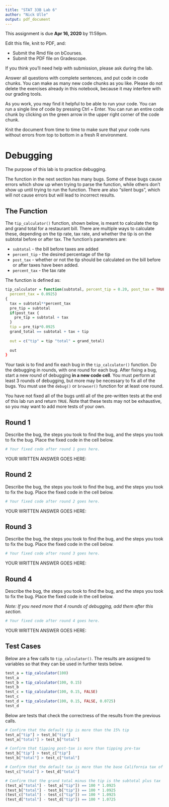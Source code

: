 ```yaml
---
title: "STAT 33B Lab 6"
author: "Nick Ulle"
output: pdf_document
---
```


This assignment is due __Apr 16, 2020__ by 11:59pm.

Edit this file, knit to PDF, and:

* Submit the Rmd file on bCourses.
* Submit the PDF file on Gradescope.

If you think you'll need help with submission, please ask during the lab.

Answer all questions with complete sentences, and put code in code chunks. You
can make as many new code chunks as you like. Please do not delete the
exercises already in this notebook, because it may interfere with our grading
tools.

As you work, you may find it helpful to be able to run your code. You can run a
single line of code by pressing Ctrl + Enter. You can run an entire code chunk
by clicking on the green arrow in the upper right corner of the code chunk. 

Knit the document from time to time to make sure that your code runs without
errors from top to bottom in a fresh R environment. 


Debugging
=========

The purpose of this lab is to practice debugging.

The function in the next section has many bugs. Some of these bugs cause errors
which show up when trying to parse the function, while others don't show up
until trying to run the function. There are also "silent bugs", which will not
cause errors but will lead to incorrect results. 

The Function
------------

The `tip_calculator()` function, shown below, is meant to calculate the tip and
grand total for a restaurant bill. There are multiple ways to calculate these,
depending on the tip rate, tax rate, and whether the tip is on the subtotal
before or after tax. The function's parameters are:

* `subtotal` - the bill before taxes are added
* `percent_tip` - the desired percentage of the tip
* `post_tax` - whether or not the tip should be calculated on the bill before or
  after taxes have been added.
* `percent_tax` - the tax rate

The function is defined as:

```r
tip_calculator = function(subtotal, percent_tip = 0.20, post_tax = TRUE,
  percent_tax = 0.0925)
{
  tax = subtotal**percent_tax
  pre_tip = subtotal
  if(post_tax {
    pre_tip = subtotal + tax
  }
  tip = pre_tip*0.0925
  grand_total == subtotal + tax + tip
  
  out = c("tip" = tip "total" = grand_total)
  
  out
}
```

Your task is to find and fix each bug in the `tip_calculator()` function. Do
the debugging in rounds, with one round for each bug. After fixing a bug, start
a new round of debugging **in a new code cell**. You must perform at least 3
rounds of debugging, but more may be necessary to fix all of the bugs. You must
use the `debug()` or `browser()` function for at least one round.

You have not fixed all of the bugs until all of the pre-written tests at the
end of this lab run and return `TRUE`. Note that these tests may not be
exhaustive, so you may want to add more tests of your own.


Round 1
-------

Describe the bug, the steps you took to find the bug, and the steps you took to
fix the bug. Place the fixed code in the cell below.

```r
# Your fixed code after round 1 goes here.

```

YOUR WRITTEN ANSWER GOES HERE:



Round 2
-------

Describe the bug, the steps you took to find the bug, and the steps you took to
fix the bug. Place the fixed code in the cell below.

```r
# Your fixed code after round 2 goes here.

```

YOUR WRITTEN ANSWER GOES HERE:



Round 3
-------

Describe the bug, the steps you took to find the bug, and the steps you took to
fix the bug. Place the fixed code in the cell below.

```r
# Your fixed code after round 3 goes here.

```

YOUR WRITTEN ANSWER GOES HERE:



Round 4
-------

Describe the bug, the steps you took to find the bug, and the steps you took to
fix the bug. Place the fixed code in the cell below.

_Note: If you need more that 4 rounds of debugging, add them after this
section._

```r
# Your fixed code after round 4 goes here.

```

YOUR WRITTEN ANSWER GOES HERE:



Test Cases
----------

Below are a few calls to `tip_calculator()`. The results are assigned to
variables so that they can be used in further tests below.

```r
test_a = tip_calculator(100)
test_a
test_b = tip_calculator(100, 0.15)
test_b
test_c = tip_calculator(100, 0.15, FALSE)
test_c
test_d = tip_calculator(100, 0.15, FALSE, 0.0725)
test_d
```

Below are tests that check the correctness of the results from the previous
calls.

```r
# Confirm that the default tip is more than the 15% tip
test_a["tip"] > test_b["tip"]
test_a["total"] > test_b["total"]

# Confirm that tipping post-tax is more than tipping pre-tax
test_b["tip"] > test_c["tip"]
test_b["total"] > test_c["total"]

# Confirm that the default tax is more than the base California tax of 7.25%
test_c["total"] > test_d["total"]

# Confirm that the grand total minus the tip is the subtotal plus tax
(test_a["total"] - test_a["tip"]) == 100 * 1.0925
(test_b["total"] - test_b["tip"]) == 100 * 1.0925
(test_c["total"] - test_c["tip"]) == 100 * 1.0925
(test_d["total"] - test_d["tip"]) == 100 * 1.0725
```
